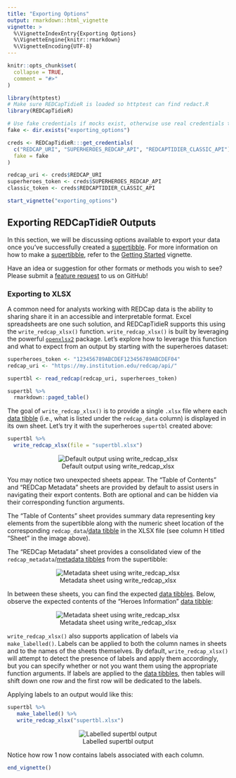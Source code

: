```yaml
---
title: "Exporting Options"
output: rmarkdown::html_vignette
vignette: >
  %\VignetteIndexEntry{Exporting Options}
  %\VignetteEngine{knitr::rmarkdown}
  %\VignetteEncoding{UTF-8}
---
```


```r
knitr::opts_chunk$set(
  collapse = TRUE,
  comment = "#>"
)
```

```r
library(httptest)
# Make sure REDCapTidieR is loaded so httptest can find redact.R
library(REDCapTidieR)

# Use fake credentials if mocks exist, otherwise use real credentials to create mocks
fake <- dir.exists("exporting_options")

creds <- REDCapTidieR:::get_credentials(
  c("REDCAP_URI", "SUPERHEROES_REDCAP_API", "REDCAPTIDIER_CLASSIC_API"),
  fake = fake
)

redcap_uri <- creds$REDCAP_URI
superheroes_token <- creds$SUPERHEROES_REDCAP_API
classic_token <- creds$REDCAPTIDIER_CLASSIC_API

start_vignette("exporting_options")
```

## Exporting REDCapTidieR Outputs

In this section, we will be discussing options available to export your data once you've successfully created a [supertibble](glossary.html#supertibble). For more information on how to make a [supertibble](glossary.html#supertibble), refer to the [Getting Started](REDCapTidieR.html) vignette.

Have an idea or suggestion for other formats or methods you wish to see? Please submit a [feature request](https://github.com/CHOP-CGTInformatics/REDCapTidieR/issues/new/choose) to us on GitHub!

### Exporting to XLSX

A common need for analysts working with REDCap data is the ability to sharing share it in an accessible and interpretable format. Excel spreadsheets are one such solution, and REDCapTidieR supports this using the `write_redcap_xlsx()` function. `write_redcap_xlsx()` is built by leveraging the powerful [`openxlsx2`](https://janmarvin.github.io/openxlsx2/) package. Let's explore how to leverage this function and what to expect from an output by starting with the superheroes dataset:

``` r
superheroes_token <- "123456789ABCDEF123456789ABCDEF04"
redcap_uri <- "https://my.institution.edu/redcap/api/"
```

```r
supertbl <- read_redcap(redcap_uri, superheroes_token)

supertbl %>%
  rmarkdown::paged_table()
```

The goal of `write_redcap_xlsx()` is to provide a single `.xlsx` file where each [data tibble](glossary.html#data-tibble) (i.e., what is listed under the `redcap_data` column) is displayed in its own sheet. Let's try it with the superheroes `supertbl` created above:

```r
supertbl %>%
  write_redcap_xlsx(file = "supertbl.xlsx")
```

<center>

![Default output using write_redcap_xlsx](images/write_xlsx_default.png)

</center>

You may notice two unexpected sheets appear. The "Table of Contents" and "REDCap Metadata" sheets are provided by default to assist users in navigating their export contents. Both are optional and can be hidden via their corresponding function arguments. 

The "Table of Contents" sheet provides summary data representing key elements from the supertibble along with the numeric sheet location of the corresponding `redcap_data`/[data tibble](glossary.html#data-tibble) in the XLSX file (see column H titled "Sheet" in the image above).

The "REDCap Metadata" sheet provides a consolidated view of the `redcap_metadata`/[metadata tibbles](glossary.html#metadata-tibble) from the supertibble:

<center>

![Metadata sheet using write_redcap_xlsx](images/write_xlsx_metadata.png)

</center>

In between these sheets, you can find the expected [data tibbles](glossary.html#data-tibble). Below, observe the expected contents of the "Heroes Information" [data tibble](glossary.html#data-tibble):

<center>

![Metadata sheet using write_redcap_xlsx](images/write_xlsx_heroes_information.png)

</center>

`write_redcap_xlsx()` also supports application of labels via `make_labelled()`. Labels can be applied to both the column names in sheets and to the names of the sheets themselves. By default, `write_redcap_xlsx()` will attempt to detect the presence of labels and apply them accordingly, but you can specify whether or not you want them using the appropriate function arguments. If labels are applied to the [data tibbles](glossary.html#data-tibble), then tables will shift down one row and the first row will be dedicated to the labels.

Applying labels to an output would like this:

```r
supertbl %>%
   make_labelled() %>%
   write_redcap_xlsx("supertbl.xlsx")
```

<center>

![Labelled supertbl output](images/write_xlsx_supertbl_labelled.png)

</center>

Notice how row 1 now contains labels associated with each column.

```r
end_vignette()
```
